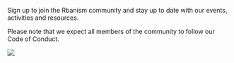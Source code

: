 Sign up to join the Rbanism community and stay up to date with our events, activities and resources.

Please note that we expect all members of the community to follow our Code of Conduct.

![](assets/imgs/index/registration.jpg)